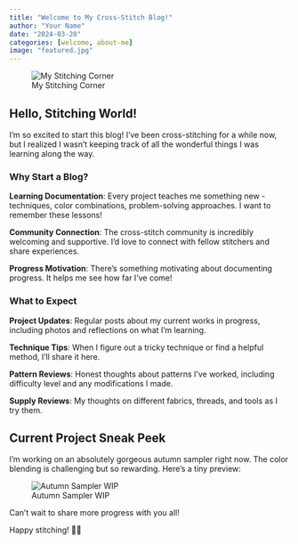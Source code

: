 ```yaml
---
title: "Welcome to My Cross-Stitch Blog!"
author: "Your Name"
date: "2024-03-20"
categories: [welcome, about-me]
image: "featured.jpg"
---
```


![My Stitching Corner](featured.jpg)

## Hello, Stitching World!

I'm so excited to start this blog! I've been cross-stitching for a while now, but I realized I wasn't keeping track of all the wonderful things I was learning along the way.

### Why Start a Blog?

**Learning Documentation**: Every project teaches me something new - techniques, color combinations, problem-solving approaches. I want to remember these lessons!

**Community Connection**: The cross-stitch community is incredibly welcoming and supportive. I'd love to connect with fellow stitchers and share experiences.

**Progress Motivation**: There's something motivating about documenting progress. It helps me see how far I've come!

### What to Expect

**Project Updates**: Regular posts about my current works in progress, including photos and reflections on what I'm learning.

**Technique Tips**: When I figure out a tricky technique or find a helpful method, I'll share it here.

**Pattern Reviews**: Honest thoughts about patterns I've worked, including difficulty level and any modifications I made.

**Supply Reviews**: My thoughts on different fabrics, threads, and tools as I try them.

## Current Project Sneak Peek

I'm working on an absolutely gorgeous autumn sampler right now. The color blending is challenging but so rewarding. Here's a tiny preview:

![Autumn Sampler WIP](autumn-preview.jpg)

Can't wait to share more progress with you all!

Happy stitching! 🧵✨